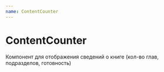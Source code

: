 ```yaml
---
name: ContentCounter
---
```



# ContentCounter

Компонент для отображения сведений о книге (кол-во глав, подразделов, готовность)

<Playground>
  <ContentCounter {...{
    chaptersCount: 1,
    completedChaptersCount: 0,
    subsectionsCount: 2,
    completedSubsectionsCount: 1,
    readiness: 50
  }}/>
</Playground>

